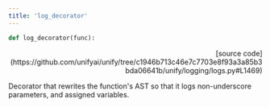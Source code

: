 ```yaml
---
title: 'log_decorator'
---
```


```python
def log_decorator(func):
```

<p align="right">[source code](https://github.com/unifyai/unify/tree/c1946b713c46e7c7703e8f93a3a85b3bda06641b/unify/logging/logs.py#L1469)</p>

Decorator that rewrites the function's AST so that it logs non-underscore
parameters, and assigned variables.